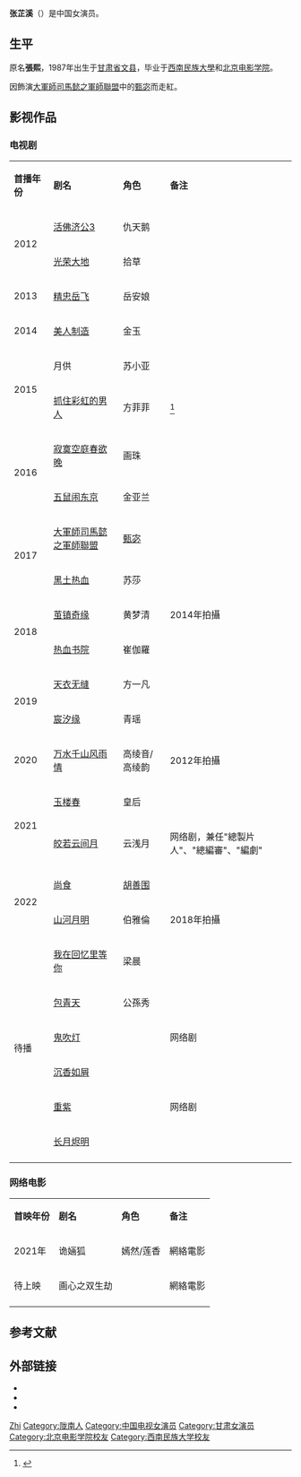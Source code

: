 {{艺人
| 姓名 =张芷溪
| 类型 = 女演员
| 图片 =
| 图片简介 =
| 图片尺寸 =
| 英文名 = 
| 罗马拼音 = Zhang Zhi Xi
| 昵称 = 小溪
| 国籍 = {{PRC}}
| 民族 =[[汉族|汉族]]
| 出生日期 = {{birth date and age|1987|10|07}}
| 出生地点 = {{CHN}}[[甘肃省|甘肃省]][[文县|文县]]
| 职业 = 演员
| 语言 = [[普通话|普通话]]
| 教育程度 = [[北京电影学院|北京电影学院]]硕士畢業、西南民族大學英文系學士畢業
| 音乐类型 = 
| 出道日期 = 2011年至今
| 经纪公司 = 
| 出道作 =
| 代表作 = 大軍師司馬懿之軍師聯盟
| 網站 =
| IMDb = 
}}
{{NoteTA|G1=Show}}

'''张芷溪'''（{{bd|1987年|10月7日|catIdx=张}}）是中国女演员。

==生平==
原名'''張熙'''，1987年出生于[[甘肃省|甘肃省]][[文县|文县]]，毕业于[[西南民族大學|西南民族大學]]和[[北京电影学院|北京电影学院]]。

因飾演[[大軍師司馬懿之軍師聯盟|大軍師司馬懿之軍師聯盟]]中的[[甄宓|甄宓]]而走紅。

==影视作品==
=== 电视剧 ===
{| class="wikitable"
|- style="background:pink; color:black" align="center"
|'''首播年份'''||'''剧名'''||'''角色'''||'''备注'''
|-
|rowspan=2 |2012||[[活佛济公3|活佛济公3]]||仇天鹅||
|- 
|[[光荣大地|光荣大地]]||拾草||
|- 
|2013||[[精忠岳飞|精忠岳飞]]||岳安娘||
|- 
|2014||[[美人制造|美人制造]]||金玉|| 
|-
|rowspan=2 |2015||月供||苏小亚||
|-
|[[抓住彩虹的男人|抓住彩虹的男人]]||方菲菲||<REF>
{{Cite web |url=http://ent.gxtv.cn/201406/news_1313945401.html |title=《彩虹的男人》张芷溪因情生恨为爱报复 |access-date=2014-12-07 |archive-url=https://web.archive.org/web/20141211080945/http://ent.gxtv.cn/201406/news_1313945401.html |archive-date=2014-12-11 |dead-url=yes }}
</REF>
|- 
|rowspan=2 |2016||[[寂寞空庭春欲晚|寂寞空庭春欲晚]]|| 画珠||
|-
|[[五鼠闹东京_(电视剧)|五鼠闹东京]]||金亚兰||
|-
|rowspan=2 |2017||[[军师联盟|大軍師司馬懿之軍師聯盟]]|| [[甄宓|甄宓]] ||
|-
|[[黑土热血|黑土热血]]|| 苏莎||
|-
|rowspan=2 |2018||[[茧镇奇缘|茧镇奇缘]]||黄梦清||2014年拍攝
|-
|[[热血书院|热血书院]]||崔伽羅||
|-
|rowspan=2 |2019|| [[天衣无缝_(电视剧)|天衣无缝]] ||方一凡||
|-
| [[宸汐缘|宸汐缘]] || 青瑶  ||
|-
|2020||[[万水千山风雨情|万水千山风雨情]]||高绫音/高绫韵||2012年拍攝
|- 
| rowspan="2" |2021||[[玉楼春_(电视剧)|玉楼春]]||皇后||
|- 
|[[皎若云间月|皎若云间月]]||  云浅月 ||网络剧，兼任"總製片人"、"總編審"、"編劇"
|-
|rowspan=2 |2022||[[尚食_(电视剧)|尚食]] ||[[胡善围|胡善围]]|| 
|-
|[[山河月明|山河月明]]|| 伯雅倫  ||2018年拍攝
|-
| rowspan="6" |待播||[[我在回忆里等你|我在回忆里等你]]||梁晨||
|- 
|[[包青天_(2017年电视剧)|包青天]]||公孫秀||
|-
|[[鬼吹灯|鬼吹灯]]||   ||网络剧
|-
| [[沉香如屑|沉香如屑]] || ||
|-
|[[重紫|重紫]]||   ||网络剧
|-
| [[长月烬明|长月烬明]] || ||
|-
|}

=== 网络电影 ===
{| class="wikitable"
|- style="background:pink; color:black" align="center"
|'''首映年份'''||'''剧名'''||'''角色'''||'''备注'''
|-
|rowspan=1 |2021年||诡婳狐||嫣然/莲香 ||網絡電影
|- 
|rowspan=1 |待上映||画心之双生劫|| ||網絡電影
|- 
|}

== 参考文献 ==
{{Reflist}}

== 外部链接 ==
* {{Sinaweibo|zhzhixi}}
* {{imdb|nm5384503}}
* {{Douban people|1323727|张芷溪|type=movie}}

{{Authority control}}
{{DEFAULTSORT:Zhang zhixi}}
[[Category:张姓|Zhi]]
[[Category:陇南人|Category:陇南人]]
[[Category:中国电视女演员|Category:中国电视女演员]]
[[Category:甘肃女演员|Category:甘肃女演员]]
[[Category:北京电影学院校友|Category:北京电影学院校友]]
[[Category:西南民族大学校友|Category:西南民族大学校友]]